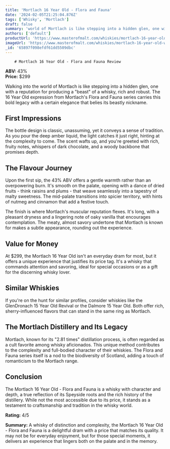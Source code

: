 ```yaml
---
title: 'Mortlach 16 Year Old - Flora and Fauna'
date: '2024-02-05T21:25:04.876Z'
tags: ['Whisky', 'Mortlach']
draft: false
summary: 'world of Mortlach is like stepping into a hidden glen, one with a reputation for producing a "beast" of a whisky, rich and robust....'
authors: ['default']
productUrl: 'https://www.masterofmalt.com/whiskies/mortlach-16-year-old-whisky/'
imageUrl: 'https://www.masterofmalt.com/whiskies/mortlach-16-year-old-whisky.jpg'
_id: '65897f098efdf61dd5509dbc'
---
```


        # Mortlach 16 Year Old - Flora and Fauna Review

**ABV:** 43%  
**Price:** $299

Walking into the world of Mortlach is like stepping into a hidden glen, one with a reputation for producing a "beast" of a whisky, rich and robust. The 16 Year Old expression from Mortlach's Flora and Fauna series carries this bold legacy with a certain elegance that belies its beastly nickname.

## First Impressions

The bottle design is classic, unassuming, yet it conveys a sense of tradition. As you pour the deep amber liquid, the light catches it just right, hinting at the complexity to come. The scent wafts up, and you're greeted with rich, fruity notes, whispers of dark chocolate, and a woody backbone that promises depth.

## The Flavour Journey

Upon the first sip, the 43% ABV offers a gentle warmth rather than an overpowering burn. It's smooth on the palate, opening with a dance of dried fruits - think raisins and plums - that weave seamlessly into a tapestry of malty sweetness. The mid-palate transitions into spicier territory, with hints of nutmeg and cinnamon that add a festive touch.

The finish is where Mortlach's muscular reputation flexes. It's long, with a pleasant dryness and a lingering note of oaky vanilla that encourages contemplation. The meaty, almost savory undertone that Mortlach is known for makes a subtle appearance, rounding out the experience.

## Value for Money

At $299, the Mortlach 16 Year Old isn't an everyday dram for most, but it offers a unique experience that justifies its price tag. It's a whisky that commands attention and savoring, ideal for special occasions or as a gift for the discerning whisky lover.

## Similar Whiskies

If you're on the hunt for similar profiles, consider whiskies like the GlenDronach 15 Year Old Revival or the Dalmore 15 Year Old. Both offer rich, sherry-influenced flavors that can stand in the same ring as Mortlach.

## The Mortlach Distillery and Its Legacy

Mortlach, known for its "2.81 times" distillation process, is often regarded as a cult favorite among whisky aficionados. This unique method contributes to the complexity and full-bodied character of their whiskies. The Flora and Fauna series itself is a nod to the biodiversity of Scotland, adding a touch of romanticism to the Mortlach range.

## Conclusion

The Mortlach 16 Year Old - Flora and Fauna is a whisky with character and depth, a true reflection of its Speyside roots and the rich history of the distillery. While not the most accessible due to its price, it stands as a testament to craftsmanship and tradition in the whisky world.

**Rating:** 4/5

**Summary:** A whisky of distinction and complexity, the Mortlach 16 Year Old - Flora and Fauna is a delightful dram with a price that matches its quality. It may not be for everyday enjoyment, but for those special moments, it delivers an experience that lingers both on the palate and in the memory.
